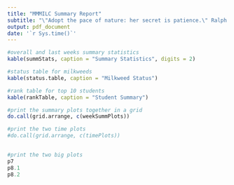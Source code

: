 ```yaml
---
title: "MMMILC Summary Report"
subtitle: "\"Adopt the pace of nature: her secret is patience.\" Ralph Waldo Emerson"
output: pdf_document
date: '`r Sys.time()`'
---
```


```r
#overall and last weeks summary statistics
kable(summStats, caption = "Summary Statistics", digits = 2)
```

```r
#status table for milkweeds
kable(status.table, caption = "Milkweed Status")
```

```r
#rank table for top 10 students
kable(rankTable, caption = "Student Summary")
```

```r
#print the summary plots together in a grid
do.call(grid.arrange, c(weekSummPlots))

```
```r
#print the two time plots
#do.call(grid.arrange, c(timePlots))
 
```
```r
#print the two big plots
p7
p8.1
p8.2

```

